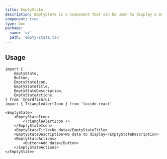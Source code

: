 ```yaml
---
title: EmptyState
description: EmptyState is a component that can be used to display a message there is no data to display.
component: true
type: Doc
package:
  name: 'ui'
  path: 'empty-state.tsx'
---
```


<ComponentExample src="/src/examples/empty-state/demo.tsx">
	<EmptyStateDemo />
</ComponentExample>

## Usage

```tsx
import {
	EmptyState,
	Button,
	EmptyStateIcon,
	EmptyStateTitle,
	EmptyStateDescription,
	EmptyStateActions,
} from '@nerdfish/ui'
import { TriangleAlertIcon } from 'lucide-react'
```

```tsx
<EmptyState>
	<EmptyStateIcon>
		<TriangleAlertIcon />
	</EmptyStateIcon>
	<EmptyStateTitle>No data</EmptyStateTitle>
	<EmptyStateDescription>No data to display</EmptyStateDescription>
	<EmptyStateActions>
		<Button>Add data</Button>
	</EmptyStateActions>
</EmptyState>
```
